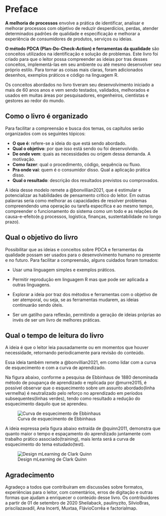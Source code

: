 # Preface {.unnumbered}

**A melhoria de processos** envolve a prática de identificar, analisar e melhorar processos com objetivo de reduzir desperdícios, perdas, atender determinados padrões de qualidade e especificação e melhorar a experiência de consumidores de produtos, serviços ou ideias.

**O método PDCA (Plan-Do-Check-Action) e ferramentas da qualidade** são conceitos utilizados na identificação e solução de problemas. Este livro foi criado para que o leitor possa compreender as ideias por tras desses conceitos, implementá-las em seu ambiente ou até mesmo desenvolver seu próprio estilo. Para tornar as coisas mais claras, foram adicionados desenhos, exemplos práticos e código na linguagem R.

Os conceitos abordados no livro tiveram seu desenvolvimento iniciado a mais de 60 anos anos e vem sendo testados, validados, melhorados e usados em muitas áreas por pesquisadores, engenheiros, cientístas e gestores ao redor do mundo.

## Como o livro é organizado {.unnumbered}

Para facilitar a compreensão e busca dos temas, os capítulos serão organizados com os seguintes tópicos:

-   **O que é**: refere-se a ideia do que está sendo abordado.
-   **Qual o objetivo**: por que isso está sendo ou foi desenvolvido.
-   **De onde vem**: quais as necessidades ou origem dessa demanda. A motivação.
-   **Como fazer**: qual o procedimento, código, sequência ou fluxo.
-   **Pra onde vai**: quem é o consumidor disso. Qual a aplicação prática disso.
-   **Qual o resultado**: descrição dos resultados previstos ou comprovados.

A ideia desse modelo remete a @bonvillian2021, que é estimular e potencializar as habilidades de pensamento crítico do leitor. Em outras palavras seria como melhorar as capacidades de resolver problemas compreendendo uma operação ou tarefa específica e ao mesmo tempo, compreender o funcionamento do sistema como um todo e as relações de causa-e-efeito(e.g processos, logistica, finanças, sustentabilidade no longo prazo).

## Qual o objetivo do livro {.unnumbered}

Possibilitar que as ideias e conceitos sobre PDCA e ferramentas da qualidade possam ser usados para o desenvolvimento humano no presente e no futuro. Para facilitar a compreensão, alguns cuidados foram tomados:

-   Usar uma linguagem simples e exemplos práticos.

-   Permitir reprodução em linguagem R mas que pode ser aplicada a outras linguagens.

-   Explorar a ideia por traz dos métodos e ferramentas com o objetivo de ser atemporal, ou seja, se as ferramentas mudarem, as ideias continuarão sendo úteis.

-   Ser um gatilho para reflexão, permitindo a geração de ideias próprias ao invés de ser um livro de melhores práticas.

## Qual o tempo de leitura do livro {.unnumbered}

A ideia é que o leitor leia pausadamente ou em momentos que houver necessidade, retornando periodicamente para revisão do conteúdo.

Essa ideia também remete a @bonvillian2021, em como lidar com a curva de esquecimento e com a curva de aprendizado.

Na figura abaixo, conforme a pesquisa de Ebbinhaus de 1880 denominada método de poupança de aprendizado e replicada por @murre2015, é possível observar que o esquecimento sobre um assunto abordado(linha vermelha) é neutralizado pelo reforço no aprendizado em períodos subsequentes(linhas verdes), tendo como resultado a redução do esquecimento daquilo que se aprendeu.

![Curva de esquecimento de Ebbinhaus](images/ebbinhaus_fortetting_curve.png)

A ideia expressa pela figura abaixo extraída de @quinn2011, demonstra que quanto maior o tempo e espaçamento do aprendizado juntamente com trabalho prático associado(training), mais lenta será a curva de esquecimento do tema estudado(test).

![Design mLearning de Clark Quinn](images/design_mlearnin_clark.png)

## Agradecimento {.unnumbered}

Agradeço a todos que contribuíram em discussões sobre formatos, experiências para o leitor, com comentários, erros de digitação e outras formas que ajudam a enriquecer o conteúdo desse livro. Os contribuidores a partir de 01 de setembro de 2020 Sheilaback, paulinyzito, SilvioBras, priscilazavadil, Ana Incerti, Muxtaa, FlávioCorrêa e factorialmap.
